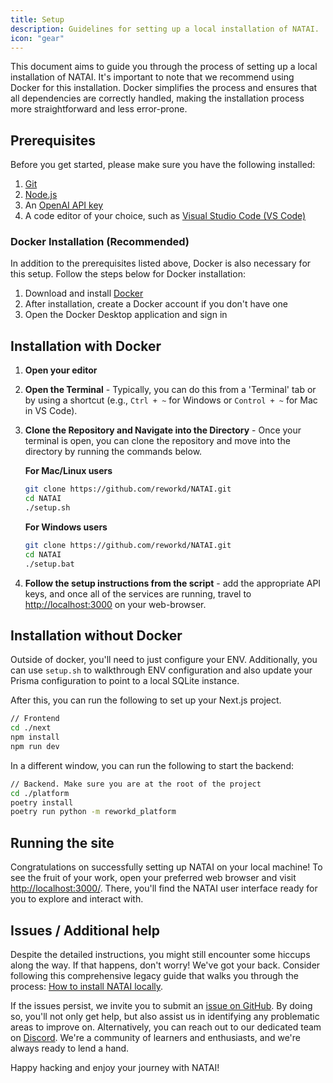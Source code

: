 ```yaml
---
title: Setup
description: Guidelines for setting up a local installation of NATAI.
icon: "gear"
---
```


This document aims to guide you through the process of setting up a local installation of NATAI. It's important to note that we recommend using Docker for this installation. Docker simplifies the process and ensures that all dependencies are correctly handled, making the installation process more straightforward and less error-prone.

## Prerequisites

Before you get started, please make sure you have the following installed:

1. [Git](https://git-scm.com/downloads)
2. [Node.js](https://nodejs.org/en/download)
3. An [OpenAI API key](https://beta.openai.com/signup/)
4. A code editor of your choice, such as [Visual Studio Code (VS Code)](https://code.visualstudio.com/download)

### Docker Installation (Recommended)

In addition to the prerequisites listed above, Docker is also necessary for this setup. Follow the steps below for Docker installation:

1. Download and install [Docker](https://www.docker.com/products/docker-desktop)
2. After installation, create a Docker account if you don't have one
3. Open the Docker Desktop application and sign in

## Installation with Docker

1. **Open your editor**

2. **Open the Terminal** - Typically, you can do this from a 'Terminal' tab or by using a shortcut
   (e.g., `Ctrl + ~` for Windows or `Control + ~` for Mac in VS Code).

3. **Clone the Repository and Navigate into the Directory** - Once your terminal is open, you can clone the repository and move into the directory by running the commands below.

   **For Mac/Linux users**

   ```bash
   git clone https://github.com/reworkd/NATAI.git
   cd NATAI
   ./setup.sh
   ```

   **For Windows users**

   ```bash
   git clone https://github.com/reworkd/NATAI.git
   cd NATAI
   ./setup.bat
   ```

4. **Follow the setup instructions from the script** - add the appropriate API keys, and once all of the services are running, travel to [http://localhost:3000](http://localhost:3000) on your web-browser.

## Installation without Docker

Outside of docker, you'll need to just configure your ENV. Additionally, you can use `setup.sh` to walkthrough ENV
configuration and also update your Prisma configuration to point to a local SQLite
instance.

After this, you can run the following to set up your Next.js project.

```bash
// Frontend
cd ./next
npm install
npm run dev
```

In a different window, you can run the following to start the backend:

```bash
// Backend. Make sure you are at the root of the project
cd ./platform
poetry install
poetry run python -m reworkd_platform
```

## Running the site

Congratulations on successfully setting up NATAI on your local machine! To see the fruit of your work, open your preferred web browser and visit [http://localhost:3000/](http://localhost:3000/). There, you'll find the NATAI user interface ready for you to explore and interact with.

## Issues / Additional help

Despite the detailed instructions, you might still encounter some hiccups along the way. If that happens, don't worry! We've got your back. Consider following this comprehensive legacy guide that walks you through the process: [How to install NATAI locally](https://snapdragon-writer-867.notion.site/How-to-Install-NATAI-Locally-9b96b2314c9b491397976249fd121023).

If the issues persist, we invite you to submit an [issue on GitHub](https://github.com/reworkd/NATAI/issues). By doing so, you'll not only get help, but also assist us in identifying any problematic areas to improve on. Alternatively, you can reach out to our dedicated team on [Discord](https://discord.gg/jdSBAnmdnY). We're a community of learners and enthusiasts, and we're always ready to lend a hand.

Happy hacking and enjoy your journey with NATAI!
